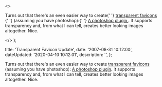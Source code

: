  <>
    <p>
      Turns out that there's an even easier way to create{' '}
      <a href="http&#58;//dtott.com/thoughts/2007/08/29/transparent-favicons/">
        transparent favicons
      </a>{' '}
      (assuming you have photoshop)&#58;{' '}
      <a href="http&#58;//telegraphics.com.au/svn/icoformat/trunk/dist/README.html">
        A photoshop plugin
      </a>
      . It supports transparency and, from what I can tell, creates better looking
      images altogether. Nice.
    </p>
  </>
);


  title: 'Transparent Favicon Update',
  date: '2007-08-31 10:12:00',
  dateUpdated: '2020-04-10 10:12:01',
  description: '',
};

Turns out that there's an even easier way to create [transparent favicons](http://dtott.com/thoughts/2007/08/29/transparent-favicons/) (assuming you have photoshop): [A photoshop plugin](http://telegraphics.com.au/svn/icoformat/trunk/dist/README.html). It supports transparency and, from what I can tell, creates better looking images altogether. Nice.
